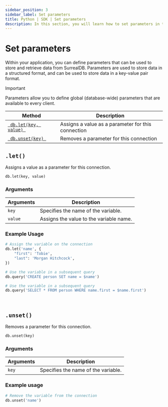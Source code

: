```yaml
---
sidebar_position: 3
sidebar_label: Set parameters
title: Python | SDK | Set parameters
description: In this section, you will learn how to set parameters in the SurrealDB Python SDK.
---
```



# Set parameters

Within your application, you can define parameters that can be used to store and retrieve data from SurrealDB. Parameters are used to store data in a structured format, and can be used to store data in a key-value pair format.

>[!IMPORTANT]
> Parameters allow you to define global (database-wide) parameters that are available to every client.

<table>
	<thead>
		<tr>
			<th scope="col">Method</th>
			<th scope="col">Description</th>
		</tr>
	</thead>
	<tbody>
		<tr>
			<td scope="row" data-label="Method"><a href="#let"> <code> db.let(key, value) </code></a></td>
			<td scope="row" data-label="Description">Assigns a value as a parameter for this connection</td>
		</tr>
        <tr>
            <td scope="row" data-label="Method"><a href="#unset"> <code> db.unset(key) </code></a></td>
            <td scope="row" data-label="Description">Removes a parameter for this connection</td>
        </tr>
	</tbody>
</table>

## `.let()`

Assigns a value as a parameter for this connection.

```python title="Method Syntax"
db.let(key, value)
```

### Arguments
<table>
    <thead>
        <tr>
            <th colspan="2" scope="col">Arguments</th>
            <th colspan="2" scope="col">Description</th>
        </tr>
    </thead>  
    <tbody>
        <tr>
            <td colspan="2" scope="row" data-label="Arguments">
                <code>key</code>
                <Label label="required" />
            </td>
            <td colspan="2" scope="row" data-label="Description">
                Specifies the name of the variable.
            </td>
        </tr>
        <tr>
            <td colspan="2" scope="row" data-label="Arguments">
                <code>value</code>
                <Label label="required" />
            </td>
            <td colspan="2" scope="row" data-label="Description">
                Assigns the value to the variable name.
            </td>
        </tr>
    </tbody>
</table>

### Example Usage
```python
# Assign the variable on the connection
db.let('name', {
	"first": 'Tobie',
	"last": 'Morgan Hitchcock',
})

# Use the variable in a subsequent query
db.query('CREATE person SET name = $name')

# Use the variable in a subsequent query
db.query('SELECT * FROM person WHERE name.first = $name.first')
```

<br />

## `.unset()`

Removes a parameter for this connection.

```python title="Method Syntax"
db.unset(key)
```

### Arguments
<table>
    <thead>
        <tr>
            <th colspan="2" scope="col">Arguments</th>
            <th colspan="2" scope="col">Description</th>
        </tr>
    </thead>  
    <tbody>
        <tr>
            <td colspan="2" scope="row" data-label="Arguments">
                <code>key</code>
                <Label label="required" />
            </td>
            <td colspan="2" scope="row" data-label="Description">
                Specifies the name of the variable.
            </td>
        </tr>
    </tbody>
</table>

### Example usage
```python
# Remove the variable from the connection
db.unset('name')
```
